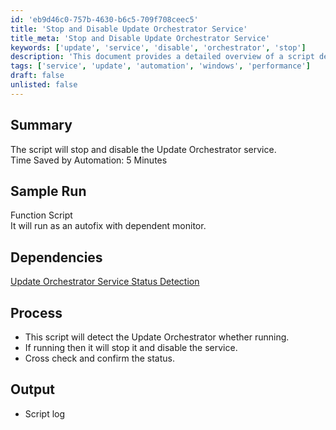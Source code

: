```yaml
---
id: 'eb9d46c0-757b-4630-b6c5-709f708ceec5'
title: 'Stop and Disable Update Orchestrator Service'
title_meta: 'Stop and Disable Update Orchestrator Service'
keywords: ['update', 'service', 'disable', 'orchestrator', 'stop']
description: 'This document provides a detailed overview of a script designed to stop and disable the Update Orchestrator service, including its dependencies, process, and expected output. The automation saves approximately 5 minutes of manual effort.'
tags: ['service', 'update', 'automation', 'windows', 'performance']
draft: false
unlisted: false
---
```

## Summary

The script will stop and disable the Update Orchestrator service.  
Time Saved by Automation: 5 Minutes  

## Sample Run

Function Script  
It will run as an autofix with dependent monitor.  

## Dependencies

[Update Orchestrator Service Status Detection](https://proval.itglue.com/DOC-5078775-7909077)  

## Process

- This script will detect the Update Orchestrator whether running.
- If running then it will stop it and disable the service.
- Cross check and confirm the status.

## Output

- Script log












